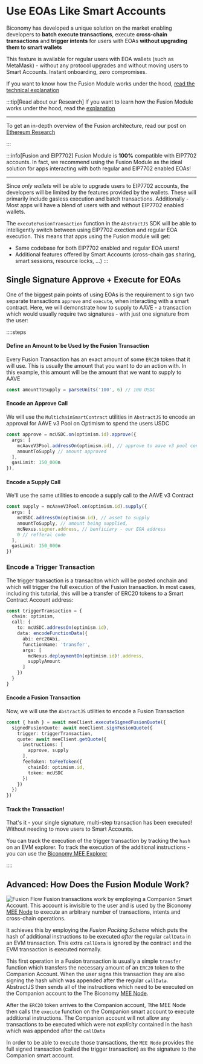 # Use EOAs Like Smart Accounts

Biconomy has developed a unique solution on the market enabling developers
to **batch execute transactions**, execute **cross-chain transactions** and **trigger intents**
for users with EOAs **without upgrading them to smart wallets**

This feature is available for regular users with EOA wallets (such as MetaMask) - without any
protocol upgrades and without moving users to Smart Accounts. Instant onboarding, zero compromises.

If you want to know how the Fusion Module works under the hood, [read the technical explanation](#advanced-how-does-the-fusion-module-work)

:::tip[Read about our Research]
If you want to learn how the Fusion Module works under the hood, read the [explanation](#advanced-how-does-the-fusion-module-work)

---

To get an in-depth overview of the Fusion architecture, read our post on [Ethereum Research](https://ethresear.ch/t/fusion-module-7702-alternative-with-no-protocol-changes/20949)

:::

:::info[Fusion and EIP7702]
Fusion Module is **100%** compatible with EIP7702 accounts. In fact, we recommend using the Fusion Module
as the ideal solution for apps interacting with both regular and EIP7702 enabled EOAs!

---

Since *only wallets* will be able to upgrade users to EIP7702 accounts, the developers will be limited by the 
features provided by the wallets. These will primarily include gasless execution and batch transactions. Additionally - Most
apps will have a blend of users with and without EIP7702 enabled wallets. 

The `executeFusionTransaction` function in the `AbstractJS` SDK will be able to intelligently switch between using
EIP7702 exection and regular EOA execution. This means that apps using the Fusion module will get:

- Same codebase for both EIP7702 enabled and regular EOA users!
- Additional features offered by Smart Accounts (cross-chain gas sharing, smart sessions, resource locks, ...)
:::

## Single Signature Approve + Execute for EOAs
One of the biggest pain points of using EOAs is the requirement to sign two separate transactions `approve` and `execute`, 
when interacting with a smart contract. Here, we will demonstrate how to supply to AAVE - a transaction which would
usually require two signatures - with just one signature from the user:

::::steps
#### Define an Amount to be Used by the Fusion Transaction

Every Fusion Transaction has an exact amount of some `ERC20` token that it will use. This is usually the amount
that you want to do an action with. In this example, this amount will be the amount that we want to supply to 
AAVE

```ts
const amountToSupply = parseUnits('100', 6) // 100 USDC
```

#### Encode an Approve Call
We will use the `MultichainSmartContract` utilities in `AbstractJS` to encode
an approval for AAVE v3 Pool on Optimism to spend the users USDC

```ts [Encode ERC20 Approve Call]
const approve = mcUSDC.on(optimism.id).approve({
  args: [
    mcAaveV3Pool.addressOn(optimism.id), // approve to aave v3 pool contract
    amountToSupply // amount approved
  ],
  gasLimit: 150_000n
}),
```

#### Encode a Supply Call
We'll use the same utilities to encode a supply call to the
AAVE v3 Contract

```ts [Encode a Supply Call]
const supply = mcAaveV3Pool.on(optimism.id).supply({
  args: [
    mcUSDC.addressOn(optimism.id), // asset to supply
    amountToSupply, // amount being supplied,
    mcNexus.signer.address, // benficiary - our EOA address
    0 // refferal code
  ],
  gasLimit: 150_000n
})
```

### Encode a Trigger Transaction
The trigger transaction is a transaciton which will be posted onchain and
which will trigger the full execution of the Fusion transaction. In most
cases, including this tutorial, this will be a transfer of ERC20 tokens 
to a Smart Contract Account address:

```ts [Trigger Transaction]
const triggerTransaction = {
  chain: optimism,
  call: {
    to: mcUSDC.addressOn(optimism.id),
    data: encodeFunctionData({
      abi: erc20Abi,
      functionName: 'transfer',
      args: [
        mcNexus.deploymentOn(optimism.id)!.address,
        supplyAmount
      ]
    })
  }
}
```

#### Encode a Fusion Transaction
Now, we will use the `AbstractJS` utilities to encode a Fusion Transaction

```ts
const { hash } = await meeClient.executeSignedFusionQuote({
  signedFusionQuote: await meeClient.signFusionQuote({
    trigger: triggerTransaction,
    quote: await meeClient.getQuote({
      instructions: [
        approve, supply
      ],
      feeToken: toFeeToken({
        chainId: optimism.id,
        token: mcUSDC
      })
    })
  })
})
```

#### Track the Transaction!

That's it - your single signature, multi-step transaction has been executed! Without needing
to move users to Smart Accounts.

You can track the execution of the trigger transaction by tracking the `hash` on an EVM explorer.
To track the execution of the additional instructions - you can use the [Biconomy MEE Explorer](https://meescan.biconomy.io)

::::

## Advanced: How Does the Fusion Module Work?

![Fusion Flow](https://i.imgur.com/dVUmznn.png)
Fusion transactions work by employing a Companion Smart Account. This account is invisible to the user
and is used by the Biconomy [MEE Node](/explained/mee) to execute an arbitrary number of transactions, intents and
cross-chain operations. 

It achieves this by employing the _Fusion Packing Scheme_ which puts the hash of additional instructions 
to be executed _after_ the regular `callData` in an EVM transaction. This extra `callData` is ignored by the 
contract and the EVM transaction is executed normally. 

This first operation in a Fusion transaction is usually a simple `transfer` function which transfers the necessary
amount of an `ERC20` token to the Companion Account. When the user signs this transaction they are also signing the
hash which was appended after the regular `callData`. AbstractJS then sends all of the 
instructions which need to be executed on the Companion account to the The Biconomy [MEE Node](/explained/mee). 

After the `ERC20` token arrives to the Companion account, Tthe MEE Node then calls the `execute` function
on the Companion smart account to execute additional instructions. The Companion account will not allow any 
transactions to be executed which were not _explicity_ contained in the hash which was appended after the `callData`

In order to be able to execute those transactions, the `MEE Node` provides the full signed transaction 
(called the trigger transaction) as the signature to the Companion smart account.

